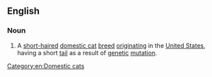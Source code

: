 ==English==
{{wikipedia}}
{{commonscat|American Bobtail}}

===Noun===
{{en-noun|head=[[American]] [[bobtail|Bobtail]]}}

# {{lb|en|felinology}} A [[short-haired]] [[domestic cat]] [[breed]] [[originating]] in the [[United States]], having a short [[tail]] as a result of [[genetic]] [[mutation]].

[[Category:en:Domestic cats]]